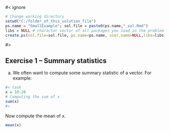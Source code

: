 #< ignore
```r
# Change working directory
setwd("C:/folder_of_this_solution_file")
ps.name = "SmallExample"; sol.file = paste0(ps.name,"_sol.Rmd")
libs = NULL # character vector of all packages you load in the problem set
create.ps(sol.file=sol.file, ps.name=ps.name, user.name=NULL,libs=libs)
```
#>

## Exercise 1 -- Summary statistics

a) We often want to compute some summary statistic of a vector.
For example:

```r
#< task
x = 10:20
# Computing the sum of x
sum(x)
#>
```

Now compute the mean of x.

```r
mean(x)
```
